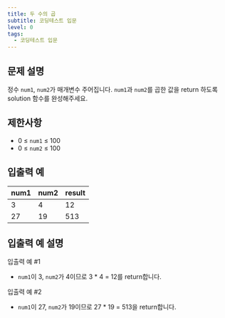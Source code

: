 ```yaml
---
title: 두 수의 곱
subtitle: 코딩테스트 입문
level: 0
tags:
  - 코딩테스트 입문
---
```


## 문제 설명

정수 `num1`, `num2`가 매개변수 주어집니다. `num1`과 `num2`를 곱한 값을 return 하도록 solution 함수를 완성해주세요.

## 제한사항

- 0 ≤ `num1` ≤ 100
- 0 ≤ `num2` ≤ 100

## 입출력 예

| num1 | num2 | result |
| ---- | ---- | ------ |
| 3    | 4    | 12     |
| 27   | 19   | 513    |

## 입출력 예 설명

입출력 예 #1

- `num1`이 3, `num2`가 4이므로 3 \* 4 = 12를 return합니다.

입출력 예 #2

- `num1`이 27, `num2`가 19이므로 27 \* 19 = 513을 return합니다.
